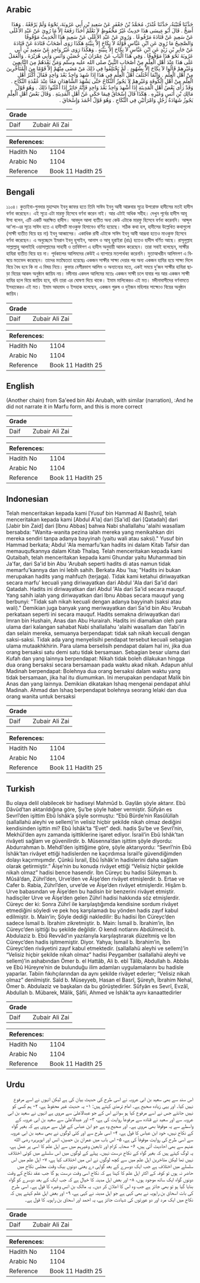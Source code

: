 ## Arabic


<div dir="rtl" lang="ar" style={{fontSize:'larger',backgroundColor:'#f8f9fa',padding:20}}>
حَدَّثَنَا قُتَيْبَةُ، حَدَّثَنَا غُنْدَرٌ، مُحَمَّدُ بْنُ جَعْفَرٍ عَنْ سَعِيدِ بْنِ أَبِي عَرُوبَةَ، نَحْوَهُ وَلَمْ يَرْفَعْهُ ‏.‏ وَهَذَا أَصَحُّ ‏.‏ قَالَ أَبُو عِيسَى هَذَا حَدِيثٌ غَيْرُ مَحْفُوظٍ لاَ نَعْلَمُ أَحَدًا رَفَعَهُ إِلاَّ مَا رُوِيَ عَنْ عَبْدِ الأَعْلَى عَنْ سَعِيدٍ عَنْ قَتَادَةَ مَرْفُوعًا ‏.‏ وَرُوِيَ عَنْ عَبْدِ الأَعْلَى عَنْ سَعِيدٍ هَذَا الْحَدِيثُ مَوْقُوفًا وَالصَّحِيحُ مَا رُوِيَ عَنِ ابْنِ عَبَّاسٍ قَوْلُهُ لاَ نِكَاحَ إِلاَّ بِبَيِّنَةٍ هَكَذَا رَوَى أَصْحَابُ قَتَادَةَ عَنْ قَتَادَةَ عَنْ جَابِرِ بْنِ زَيْدٍ عَنِ ابْنِ عَبَّاسٍ لاَ نِكَاحَ إِلاَّ بِبَيِّنَةٍ ‏.‏ وَهَكَذَا رَوَى غَيْرُ وَاحِدٍ عَنْ سَعِيدِ بْنِ أَبِي عَرُوبَةَ نَحْوَ هَذَا مَوْقُوفًا ‏.‏ وَفِي هَذَا الْبَابِ عَنْ عِمْرَانَ بْنِ حُصَيْنٍ وَأَنَسٍ وَأَبِي هُرَيْرَةَ ‏.‏ وَالْعَمَلُ عَلَى هَذَا عِنْدَ أَهْلِ الْعِلْمِ مِنْ أَصْحَابِ النَّبِيِّ صلى الله عليه وسلم وَمَنْ بَعْدَهُمْ مِنَ التَّابِعِينَ وَغَيْرِهِمْ قَالُوا لاَ نِكَاحَ إِلاَّ بِشُهُودٍ ‏.‏ لَمْ يَخْتَلِفُوا فِي ذَلِكَ مَنْ مَضَى مِنْهُمْ إِلاَّ قَوْمًا مِنَ الْمُتَأَخِّرِينَ مِنْ أَهْلِ الْعِلْمِ ‏.‏ وَإِنَّمَا اخْتَلَفَ أَهْلُ الْعِلْمِ فِي هَذَا إِذَا شَهِدَ وَاحِدٌ بَعْدَ وَاحِدٍ فَقَالَ أَكْثَرُ أَهْلِ الْعِلْمِ مِنْ أَهْلِ الْكُوفَةِ وَغَيْرِهِمْ لاَ يَجُوزُ النِّكَاحُ حَتَّى يَشْهَدَ الشَّاهِدَانِ مَعًا عِنْدَ عُقْدَةِ النِّكَاحِ ‏.‏ وَقَدْ رَأَى بَعْضُ أَهْلِ الْمَدِينَةِ إِذَا أُشْهِدَ وَاحِدٌ بَعْدَ وَاحِدٍ فَإِنَّهُ جَائِزٌ إِذَا أَعْلَنُوا ذَلِكَ ‏.‏ وَهُوَ قَوْلُ مَالِكِ بْنِ أَنَسٍ وَغَيْرِهِ ‏.‏ هَكَذَا قَالَ إِسْحَاقُ فِيمَا حَكَى عَنْ أَهْلِ الْمَدِينَةِ ‏.‏ وَقَالَ بَعْضُ أَهْلِ الْعِلْمِ يَجُوزُ شَهَادَةُ رَجُلٍ وَامْرَأَتَيْنِ فِي النِّكَاحِ ‏.‏ وَهُوَ قَوْلُ أَحْمَدَ وَإِسْحَاقَ ‏.‏
</div>
<div style={{backgroundColor:'#f8f9fa',padding:20, marginBottom: 10}}><table> <thead> <tr> <th>Grade</th> <th></th> </tr> </thead> <tbody> <tr><td>Daif</td><td>Zubair Ali Zai</td></tr></tbody></table><table> <thead> <tr> <th>References:</th> <th></th> </tr> </thead> <tbody><tr><td>Hadith No</td><td>1104</td></tr><tr><td>Arabic No</td><td>1104</td></tr><tr><td>Reference</td><td>Book 11 Hadith 25</td></tr></tbody></table></div>

## Bengali


<div dir="ltr" lang="bn" style={{fontSize:'larger',backgroundColor:'#f8f9fa',padding:20}}>
১১০৪। কুতাইবা-গুনদার মুহাম্মাদ ইবনু জাফর হতে তিনি সাঈদ ইবনু আবী আরুবার সূত্রে উপরোক্ত হাদীসের মতই হাদীস বর্ণনা করেছেন। এই সূত্রে এটা মারফু হিসেবে বর্ণনা করেন নাই। আর এটাই অধিক সহীহ। দেখুন পূর্বের হাদীস আবূ ঈসা বলেন, এটি একটি অরক্ষিত হাদীস। আবদুল আলা ব্যতীত অন্য কেউ এটাকে মারফু হিসেবে বর্ণনা করেননি। আব্দুল আ'লা-এর সূত্রে সাঈদ হতে এ হাদীসটি মাওকুফ হিসাবেও বর্ণিত হয়েছে। সঠিক কথা হল, হাদীসের উল্লেখিত কথাগুলো (সাক্ষী ব্যতীত বিয়ে হয় না) ইবনু আব্বাসের। একাধিক রাবী এটাকে সাঈদ ইবনু আবী আরূবা হতেও মাওকুফ হিসেবে বর্ণনা করেছেন। এ অনুচ্ছেদে ইমরান ইবনু হুসাইন, আনাস ও আবূ হুরাইরা (রাঃ) হতেও হাদীস বর্ণিত আছে। রাসূলুল্লাহ সাল্লাল্লাহু আলাইহি ওয়াসাল্লামের সাহাবী ও তাবিঈগণ এ হাদীস অনুযায়ী আমল করেছেন। তারা সবাই বলেছেন, সাক্ষীর হাযিরা ব্যতীত বিয়ে হয় না। পূর্বকালের আলিমদের কেউই এ ব্যাপারে মতপার্থক্য করেননি। মুতাআখরীন আলিমগণ এ বিষয়ে মতভেদ করেছেন। তাদের মতদ্বৈততা হয়েছেঃ একজন সাক্ষীর সাক্ষ্য দেয়ার পর অন্য একজন হাযির হয়ে সাক্ষ্য দিলে বিয়ে বৈধ হবে কি না এ বিষয় নিয়ে। কুফার বেশীরভাগ আলিম ও অন্যান্যের মতে, একই সময়ে দু’জন সাক্ষীর হাযিরা ছাড়া বিয়ের আকদ অনুষ্ঠান জায়িয নয়। মদীনার একদল আলিমের মতেঃ একজন সাক্ষী চলে যাবার পর আর একজন সাক্ষী হাযির হলে বিয়ে জায়িয হবে, যদি তারা এর ঘোষণা দিয়ে থাকে। ইমাম মালিকেরও এই মত। মদীনাবাসীদের বর্ণনামতে ইসহাকেরও এই মত। ইমাম আহমাদ ও ইসহাক বলেছেন, একজন পুরুষ ও দুইজন মহিলার সাক্ষ্যেও বিয়ের অনুষ্ঠান জায়িয।
</div>
<div style={{backgroundColor:'#f8f9fa',padding:20, marginBottom: 10}}><table> <thead> <tr> <th>Grade</th> <th></th> </tr> </thead> <tbody> <tr><td>Daif</td><td>Zubair Ali Zai</td></tr></tbody></table><table> <thead> <tr> <th>References:</th> <th></th> </tr> </thead> <tbody><tr><td>Hadith No</td><td>1104</td></tr><tr><td>Arabic No</td><td>1104</td></tr><tr><td>Reference</td><td>Book 11 Hadith 25</td></tr></tbody></table></div>

## English


<div dir="ltr" lang="en" style={{fontSize:'larger',backgroundColor:'#f8f9fa',padding:20}}>
(Another chain) from Sa'eed bin Abi Arubah, with similar (narration), :And he did not narrate it in Marfu form, and this is more correct
</div>
<div style={{backgroundColor:'#f8f9fa',padding:20, marginBottom: 10}}><table> <thead> <tr> <th>Grade</th> <th></th> </tr> </thead> <tbody> <tr><td>Daif</td><td>Zubair Ali Zai</td></tr></tbody></table><table> <thead> <tr> <th>References:</th> <th></th> </tr> </thead> <tbody><tr><td>Hadith No</td><td>1104</td></tr><tr><td>Arabic No</td><td>1104</td></tr><tr><td>Reference</td><td>Book 11 Hadith 25</td></tr></tbody></table></div>

## Indonesian


<div dir="ltr" lang="id" style={{fontSize:'larger',backgroundColor:'#f8f9fa',padding:20}}>
Telah menceritakan kepada kami [Yusuf bin Hammad Al Bashri], telah menceritakan kepada kami [Abdul A'la] dari [Sa'id] dari [Qatadah] dari [Jabir bin Zaid] dari [Ibnu Abbas] bahwa Nabi shallallahu 'alaihi wasallam bersabda: "Wanita-wanita pezina ialah mereka yang menikahkan diri mereka sendiri tanpa adanya bayyinah (yaitu wali atau saksi)." Yusuf bin Hammad berkata; Abdul 'Ala memarfu'kan hadits ini dalam Kitab Tafsir dan memauqufkannya dalam Kitab Thalaq. Telah menceritakan kepada kami Qutaibah, telah menceritakan kepada kami Ghundar yaitu Muhammad bin Ja'far, dari Sa'id bin Abu 'Arubah seperti hadits di atas namun tidak memarfu'kannya dan ini lebih sahih. Berkata Abu 'Isa; "Hadits ini bukan merupakan hadits yang mahfuzh (terjaga). Tidak kami ketahui diriwayatkan secara marfu' kecuali yang diriwayatkan dari Abdul 'Ala dari Sa'id dari Qatadah. Hadits ini diriwayatkan dari Abdul 'Ala dari Sa'id secara mauquf. Yang sahih ialah yang diriwayatkan dari Ibnu Abbas secara mauquf yang berbunyi: "Tidak sah nikah kecuali dengan adanya bayyinah (saksi atau wali)." Demikian juga banyak yang meriwayatkan dari Sa'id bin Abu 'Arubah perkataan seperti ini secara mauquf. Hadits semakna diriwayatkan dari Imran bin Hushain, Anas dan Abu Hurairah. Hadits ini diamalkan oleh para ulama dari kalangan sahabat Nabi shallallahu 'alaihi wasallam dan Tabi'in dan selain mereka, semuanya berpendapat: tidak sah nikah kecuali dengan saksi-saksi. Tidak ada yang menyelisihi pendapat tersebut kecuali sebagian ulama mutaakhkhirin. Para ulama berselisih pendapat dalam hal ini, jika dua orang bersaksi satu demi satu tidak bersamaan. Sebagian besar ulama dari Kufah dan yang lainnya berpendapat: Nikah tidak boleh dilakukan hingga dua orang bersaksi secara bersamaan pada waktu akad nikah. Adapun ahlul Madinah berpendapat: Bolehnya dua orang bersaksi dalam waktu yang tidak bersamaan, jika hal itu diumumkan. Ini merupakan pendapat Malik bin Anas dan yang lainnya. Demikian dikatakan Ishaq mengenai pendapat ahlul Madinah. Ahmad dan Ishaq berpendapat bolehnya seorang lelaki dan dua orang wanita untuk bersaksi
</div>
<div style={{backgroundColor:'#f8f9fa',padding:20, marginBottom: 10}}><table> <thead> <tr> <th>Grade</th> <th></th> </tr> </thead> <tbody> <tr><td>Daif</td><td>Zubair Ali Zai</td></tr></tbody></table><table> <thead> <tr> <th>References:</th> <th></th> </tr> </thead> <tbody><tr><td>Hadith No</td><td>1104</td></tr><tr><td>Arabic No</td><td>1104</td></tr><tr><td>Reference</td><td>Book 11 Hadith 25</td></tr></tbody></table></div>

## Turkish


<div dir="ltr" lang="tr" style={{fontSize:'larger',backgroundColor:'#f8f9fa',padding:20}}>
Bu olaya delil olabilecek bir hadiseyi Mahmûd b. Gaylân şöyle aktarır. Ebû Dâvûd’tan aktarıldığına göre, Şu’be şöyle haber vermiştir. Sûfyân es Sevrî’den işittim Ebû İshâk’a şöyle sormuştu: “Ebû Bürde’nin Rasûlüllah (sallallahü aleyhi ve sellem)’in velisiz hiçbir şekilde nikah olmaz dediğini kendisinden işittin mi? Ebû İshâk’ta “Evet” dedi. hadis Şu’be ve Sevrî’nin, Mekhül’den aynı zamanda işittiklerine işaret ediyor. İsrail’in Ebû İshâk’tan rivâyeti sağlam ve güvenilirdir. b. Müsenna’dan işittim şöyle diyordu: Abdurrahman b. Mehdî’den işittiğime göre, şöyle aktarıyordu: “Sevrî’nin Ebû İshâk’tan rivâyet ettiği hadislerden ne kaçırdımsa İsrail’e güvendiğimden dolayı kaçırmışımdır. Çünkü İsrail, Ebû İshâk’ın hadislerini daha sağlam olarak getirmiştir.” Âişe’nin bu konuda rivâyet ettiği “Velisiz hiçbir şekilde nikah olmaz” hadisi bence hasendir. İbn Cüreyc bu hadisi Süleyman b. Mûsâ’dan, Zührî’den, Urve’den ve Âişe’den rivâyet etmişlerdir. b. Ertae ve Cafer b. Rabia, Zührî’den, urve’de ve Âişe’den rivâyet etmişlerdir. Hişâm b. Urve babasından ve Âişe’den bu hadisin bir benzerini rivâyet etmiştir. hadisçiler Urve ve Âişe’den gelen Zührî hadisi hakkında söz etmişlerdir. Cüreyc der ki: Sonra Zührî ile karşılaştığımda kendisine sordum rivâyet etmediğini söyledi ve pek hoş karşılamadı bu yönden hadis zayıf kabul edilmiştir. b. Main’in; Şöyle dediği nakledilir: Bu hadisi İbn Cüreyc’den sadece İsmail b. İbrahim zikretmiştir. b. Main: İsmail b. İbrahim’in, İbn Cüreyc’den işittiği bu şekilde değildir. O kendi notlarını Abdülmecid b. Abdulaziz b. Ebû Revvâd’ın yazılarıyla karşılaştırarak düzeltmiş ve İbn Cüreyc’den hadis işitmemiştir. Diyor. Yahya; İsmail b. İbrahim’in, İbn Cüreyc’den rivâyetini zayıf kabul etmektedir. (sallallahü aleyhi ve sellem)’in “Velisiz hiçbir şekilde nikah olmaz” hadisi Peygamber (sallallahü aleyhi ve sellem)’in ashabından Ömer b. el Hattâb, Ali b. ebî Tâlib, Abdullah b. Abbâs ve Ebû Hüreyre’nin de bulunduğu ilim adamları uygulamalarını bu hadisle yaparlar. Tabiin fıkıhçılarından da aynı şekilde rivâyet ederler; “Velisiz nikah olmaz” denilmiştir. Saîd b. Müseyyeb, Hasan el Basrî, Şüreyh, İbrahim Nehaî, Ömer b. Abdulaziz ve başkaları da bu görüştedirler. Sûfyân es Sevrî, Evzâî, Abdullah b. Mübarek, Mâlik, Şâfii, Ahmed ve İshâk’ta aynı kanaattedirler
</div>
<div style={{backgroundColor:'#f8f9fa',padding:20, marginBottom: 10}}><table> <thead> <tr> <th>Grade</th> <th></th> </tr> </thead> <tbody> <tr><td>Daif</td><td>Zubair Ali Zai</td></tr></tbody></table><table> <thead> <tr> <th>References:</th> <th></th> </tr> </thead> <tbody><tr><td>Hadith No</td><td>1104</td></tr><tr><td>Arabic No</td><td>1104</td></tr><tr><td>Reference</td><td>Book 11 Hadith 25</td></tr></tbody></table></div>

## Urdu


<div dir="rtl" lang="ur" style={{fontSize:'larger',backgroundColor:'#f8f9fa',padding:20}}>
اس سند سے بھی سعید بن ابی عروبہ نے اسی طرح کی حدیث بیان کی ہے لیکن انہوں نے اسے مرفوع نہیں کیا۔ اور یہی زیادہ صحیح ہے۔ امام ترمذی کہتے ہیں: ۱- یہ حدیث غیر محفوظ ہے، ۲- ہم کسی کو نہیں جانتے جس نے اسے مرفوع کیا ہو سوائے اس کے جو عبدالاعلیٰ سے مروی ہے انہوں نے سعید بن ابی عروبہ سے اور سعید نے قتادہ سے مرفوعاً روایت کی ہے، ۳- اور عبدالاعلیٰ سے سعید بن ابی عروبہ کے واسطے سے یہ موقوفا بھی مروی ہے۔ اور صحیح وہ ہے جو ابن عباس کے قول سے مروی ہے کہ بغیر گواہ کے نکاح نہیں، خود ابن عباس کا قول ہے، ۴- اسی طرح سے اور کئی لوگوں نے بھی سعید بن ابی عروبہ سے اسی طرح کی روایت موقوفاً کی ہے، ۵- اس باب میں عمران بن حصین، انس اور ابوہریرہ رضی الله عنہم سے بھی احادیث آئی ہیں، ۶- صحابہ کرام اور تابعین وغیرہم میں سے اہل علم کا اسی پر عمل ہے، یہ لوگ کہتے ہیں کہ بغیر گواہ کے نکاح درست نہیں۔ پہلے کے لوگوں میں اس سلسلے میں کوئی اختلاف نہیں تھا لیکن متاخرین اہل علم میں سے کچھ لوگوں نے اس میں اختلاف کیا ہے، ۷- اہل علم میں اس سلسلے میں اختلاف ہے جب ایک دوسرے کے بعد گواہی دے یعنی دونوں بیک وقت مجلس نکاح میں حاضر نہ ہوں تو کوفہ کے اکثر اہل علم کا کہنا ہے کہ نکاح اسی وقت درست ہو گا جب عقد نکاح کے وقت دونوں گواہ ایک ساتھ موجود ہوں، ۸- اور بعض اہل مدینہ کا خیال ہے کہ جب ایک کے بعد دوسرے کو گواہ بنایا گیا ہو تو بھی جائز ہے جب وہ اس کا اعلان کر دیں۔ یہ مالک بن انس وغیرہ کا قول ہے۔ اسی طرح کی بات اسحاق بن راہویہ نے بھی کہی ہے جو اہل مدینہ نے کہی ہے، ۹- اور بعض اہل علم کہتے ہیں کہ نکاح میں ایک مرد اور دو عورتوں کی شہادت جائز ہے، یہ احمد اور اسحاق بن راہویہ کا قول ہے۔
</div>
<div style={{backgroundColor:'#f8f9fa',padding:20, marginBottom: 10}}><table> <thead> <tr> <th>Grade</th> <th></th> </tr> </thead> <tbody> <tr><td>Daif</td><td>Zubair Ali Zai</td></tr></tbody></table><table> <thead> <tr> <th>References:</th> <th></th> </tr> </thead> <tbody><tr><td>Hadith No</td><td>1104</td></tr><tr><td>Arabic No</td><td>1104</td></tr><tr><td>Reference</td><td>Book 11 Hadith 25</td></tr></tbody></table></div>